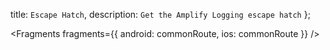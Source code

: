   title: `Escape Hatch`,
  description: `Get the Amplify Logging escape hatch`
};


<Fragments
  fragments={{
    android: commonRoute,
    ios: commonRoute
  }}
/>
